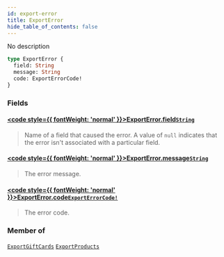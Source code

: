 ```yaml
---
id: export-error
title: ExportError
hide_table_of_contents: false
---
```








No description

```graphql
type ExportError {
  field: String
  message: String
  code: ExportErrorCode!
}
```


### Fields

#### [<code style={{ fontWeight: 'normal' }}>ExportError.<b>field</b></code>](#)<Bullet />[`String`](../../../developer/api-reference/scalars/string) <Badge class="secondary" text="scalar"/>
> Name of a field that caused the error. A value of `null` indicates that the error isn't associated with a particular field.
> 

#### [<code style={{ fontWeight: 'normal' }}>ExportError.<b>message</b></code>](#)<Bullet />[`String`](../../../developer/api-reference/scalars/string) <Badge class="secondary" text="scalar"/>
> The error message.
> 

#### [<code style={{ fontWeight: 'normal' }}>ExportError.<b>code</b></code>](#)<Bullet />[`ExportErrorCode!`](../../../developer/api-reference/enums/export-error-code) <Badge class="secondary" text="non-null"/> <Badge class="secondary" text="enum"/>
> The error code.
> 



### Member of

[`ExportGiftCards`](../../../developer/api-reference/objects/export-gift-cards)  <Badge class="secondary" text="object"/><Bullet />[`ExportProducts`](../../../developer/api-reference/objects/export-products)  <Badge class="secondary" text="object"/>




